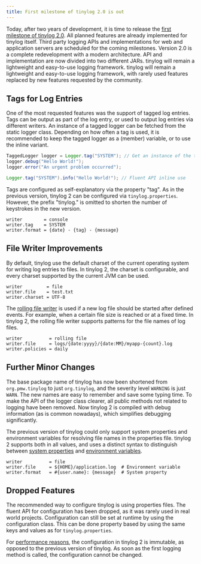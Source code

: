 ```yaml
---
title: First milestone of tinylog 2.0 is out
---
```



Today, after two years of development, it is time to release the [first milestone of tinylog 2.0](/v2/download/). All planned features are already implemented for tinylog itself. Third party logging APIs and implementations for web and application servers are scheduled for the coming milestones. Version 2.0 is a complete redevelopment with a modern architecture. API and implementation are now divided into two different JARs. tinylog will remain a lightweight and easy-to-use logging framework. tinylog will remain a lightweight and easy-to-use logging framework, with rarely used features replaced by new features requested by the community.

## Tags for Log Entries

One of the most requested features was the support of tagged log entries. Tags can be output as part of the log entry, or used to output log entries via different writers. An instance of a tagged logger can be fetched from the static logger class. Depending on how often a tag is used, it is recommended to keep the tagged logger as a (member) variable, or to use the inline variant.

```java
TaggedLogger logger = Logger.tag("SYSTEM"); // Get an instance of the tagged logger
logger.debug("Hello World!");
logger.error("An urgent problem occurred");
```

```java
Logger.tag("SYSTEM").info("Hello World!"); // Fluent API inline use
```

Tags are configured as self-explanatory via the property "tag". As in the previous version, tinylog 2 can be configured via `tinylog.properties`. However, the prefix "tinylog." is omitted to shorten the number of keystrokes in the new version.

```properties
writer        = console
writer.tag    = SYSTEM
writer.format = {date} - {tag} - {message}
```

## File Writer Improvements

By default, tinylog use the default charset of the current operating system for writing log entries to files. In tinylog 2, the charset is configurable, and every charset supported by the current JVM can be used.

```properties
writer         = file
writer.file    = test.txt
writer.charset = UTF-8
```

The [rolling file writer](/v2/configuration/#rolling-file-writer) is used if a new log file should be started after defined events. For example, when a certain file size is reached or at a fixed time. In tinylog 2, the rolling file writer supports patterns for the file names of log files.

```properties
writer          = rolling file
writer.file     = logs/{date:yyyy}/{date:MM}/myapp-{count}.log
writer.policies = daily
```

## Further Minor Changes

The base package name of tinylog has now been shortened from `org.pmw.tinylog` to just `org.tinylog`, and the severity level `WARNING` is just `WARN`. The new names are easy to remember and save some typing time. To make the API of the <JavadocLink class="org.tinylog.Logger">logger class</JavadocLink> clearer, all public methods not related to logging have been removed. Now tinylog 2 is compiled with debug information (as is common nowadays), which simplifies debugging significantly.

The previous version of tinylog could only support system properties and environment variables for resolving file names in the properties file. tinylog 2 supports both in all values, and uses a distinct syntax to distinguish between [system properties](/v2/configuration/#system-properties) and [environment variables](/v2/configuration/#environment-variables).

```properties
writer          = file
writer.file     = ${HOME}/application.log  # Environment variable
writer.format   = #{user.name}: {message}  # System property
```

## Dropped Features

The recommended way to configure tinylog is using properties files. The fluent API for configuration has been dropped, as it was rarely used in real world projects. Configuration can still be set at runtime by using the <JavadocLink class="org.tinylog.configuration.Configuration">configuration class</JavadocLink>. This can be done property based by using the same keys and values as for `tinylog.properties`.

For [performance reasons](/benchmark/), the configuration in tinylog 2 is immutable, as opposed to the previous version of tinylog. As soon as the first logging method is called, the configuration cannot be changed.
